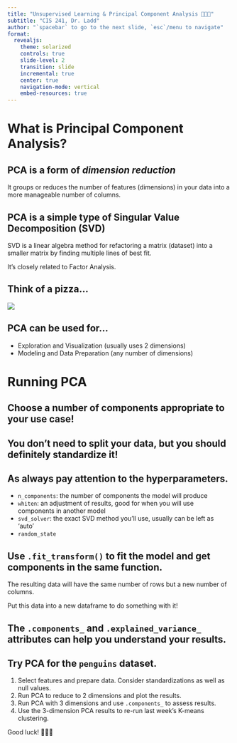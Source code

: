 ```yaml
---
title: "Unsupervised Learning & Principal Component Analysis 🍕🍕🍕"
subtitle: "CIS 241, Dr. Ladd"
author: "`spacebar` to go to the next slide, `esc`/menu to navigate"
format:
  revealjs:
    theme: solarized
    controls: true
    slide-level: 2
    transition: slide
    incremental: true
    center: true
    navigation-mode: vertical
    embed-resources: true
---
```



# What is Principal Component Analysis?

## PCA is a form of *dimension reduction*

It groups or reduces the number of features (dimensions) in your data into a more manageable number of columns.

## PCA is a simple type of Singular Value Decomposition (SVD)

SVD is a linear algebra method for refactoring a matrix (dataset) into a smaller matrix by finding multiple lines of best fit.

It's closely related to Factor Analysis.

## Think of a pizza...

![](img/pizza.png)


## PCA can be used for...

- Exploration and Visualization (usually uses 2 dimensions)
- Modeling and Data Preparation (any number of dimensions)

# Running PCA

## Choose a number of components appropriate to your use case!

## You don't need to split your data, but you should definitely standardize it!

## As always pay attention to the hyperparameters.

- `n_components`: the number of components the model will produce
- `whiten`: an adjustment of results, good for when you will use components in another model
- `svd_solver`: the exact SVD method you'll use, usually can be left as 'auto'
- `random_state`

## Use `.fit_transform()` to fit the model and get components in the same function.

The resulting data will have the same number of rows but a new number of columns.

Put this data into a new dataframe to do something with it!

## The `.components_` and `.explained_variance_` attributes can help you understand your results.

## Try PCA for the `penguins` dataset.

1. Select features and prepare data. Consider standardizations as well as null values.
2. Run PCA to reduce to 2 dimensions and plot the results.
3. Run PCA with 3 dimensions and use `.components_` to assess results.
4. Use the 3-dimension PCA results to re-run last week's K-means clustering.

Good luck! 🐧🐧🐧